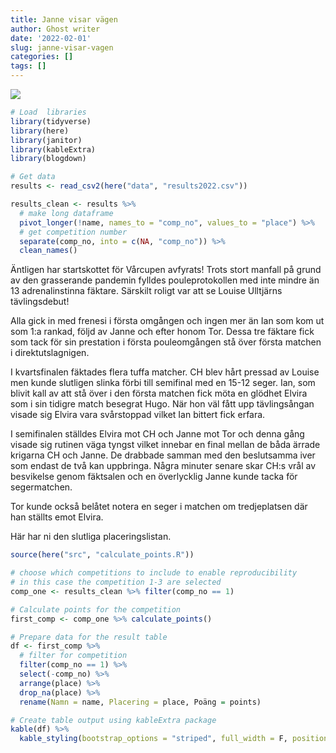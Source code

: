 ```yaml
---
title: Janne visar vägen
author: Ghost writer
date: '2022-02-01'
slug: janne-visar-vagen
categories: []
tags: []
---
```


![](varcup_1_16.jpg)

```r
# Load  libraries
library(tidyverse)
library(here)
library(janitor)
library(kableExtra)
library(blogdown)

# Get data
results <- read_csv2(here("data", "results2022.csv"))
```

```r
results_clean <- results %>%
  # make long dataframe
  pivot_longer(!name, names_to = "comp_no", values_to = "place") %>% 
  # get competition number
  separate(comp_no, into = c(NA, "comp_no")) %>%
  clean_names()

```

Äntligen har startskottet för Vårcupen avfyrats! Trots stort manfall på grund av den grasserande pandemin fylldes pouleprotokollen med inte mindre än 13 adrenalinstinna fäktare. Särskilt roligt var att se Louise Ulltjärns tävlingsdebut!

Alla gick in med frenesi i första omgången och ingen mer än Ian som kom ut som 1:a rankad, följd av Janne och efter honom Tor. Dessa tre fäktare fick som tack för sin prestation i första pouleomgången stå över första matchen i direktutslagnigen.

I kvartsfinalen fäktades flera tuffa matcher. CH blev hårt pressad av Louise men kunde slutligen slinka förbi till semifinal med en 15-12 seger. Ian, som blivit kall av att stå över i den första matchen fick möta en glödhet Elvira som i sin tidigre match besegrat Hugo. När hon väl fått upp tävlingsångan visade sig Elvira vara svårstoppad vilket Ian bittert fick erfara.

I semifinalen ställdes Elvira mot CH och Janne mot Tor och denna gång visade sig rutinen väga tyngst vilket innebar en final mellan de båda ärrade krigarna CH och Janne. De drabbade samman med den beslutsamma iver som endast de två kan uppbringa. Några minuter senare skar CH:s vrål av besvikelse genom fäktsalen och en överlycklig Janne kunde tacka för segermatchen.

Tor kunde också belåtet notera en seger i matchen om tredjeplatsen där han ställts emot Elvira.

Här har ni den slutliga placeringslistan.

```r
source(here("src", "calculate_points.R"))

```

```r
# choose which competitions to include to enable reproducibility
# in this case the competition 1-3 are selected
comp_one <- results_clean %>% filter(comp_no == 1)

# Calculate points for the competition
first_comp <- comp_one %>% calculate_points()

# Prepare data for the result table
df <- first_comp %>% 
  # filter for competition
  filter(comp_no == 1) %>%
  select(-comp_no) %>% 
  arrange(place) %>% 
  drop_na(place) %>% 
  rename(Namn = name, Placering = place, Poäng = points)

# Create table output using kableExtra package
kable(df) %>%
  kable_styling(bootstrap_options = "striped", full_width = F, position = "left")

```
